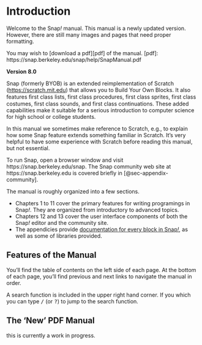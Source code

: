 # Introduction {.unnumbered .unlisted}

<!--
  This is the first page of the Snap! Manual.
  The manual title is already included on the top of this page by Quarto.

  We need to include some title, but don't want it to be redundant.
-->
Welcome to the Snap*!* manual. This manual is a newly updated version. However, there are still many images and pages that need proper formatting.

You may wish to [download a pdf][pdf] of the manual.
[pdf]: https://snap.berkeley.edu/snap/help/SnapManual.pdf

**Version 8.0**

[Snap]{.snap} (formerly BYOB) is an extended reimplementation of Scratch
(<u>https://scratch.mit.edu</u>) that allows you to Build Your Own
Blocks. It also features ﬁrst class lists, first class procedures, first
class sprites, first class costumes, first class sounds, and first class
continuations. These added capabilities make it suitable for a serious
introduction to computer science for high school or college students.

In this manual we sometimes make reference to Scratch, e.g., to explain
how some [Snap]{.snap} feature extends something familiar in Scratch. It’s
very helpful to have some experience with Scratch before reading this
manual, but not essential.

To run [Snap]{.snap}, open a browser window and
visit https://snap.berkeley.edu/snap. The [Snap]{.snap} community web site
at https://snap.berkeley.edu is covered briefly in [@sec-appendix-community].


The manual is roughly organized into a few sections.

* Chapters 1 to 11 cover the primary features for writing programings in
Snap*!*. They are organized from introductory to advanced topics.
* Chapters 12 and 13 cover the user interface components of both the Snap*!* editor and the community site.
* The appendicies provide [documentation for every block in Snap*!*][blocks], as well as some of libraries provided.

[blocks]: /blocks/

<!-- TODO: Index and references? -->

<!-- TODO: Hide this from the PDF. -->
::: {.content-visible when-format="html"}
## Features of the Manual

You'll find the table of contents on the left side of each page. At the bottom of each page, you'll find previous and next links to navigate the manual in order.

A search function is included in the upper right hand corner. If you which you can type <kbd>/</kbd> (or <kbd>?</kbd>) to jump to the search function.
:::

::: {.content-visible when-format="pdf"}
## The 'New' PDF Manual {.unnumbered .unlisted}

this is currently a work in progress.
:::
